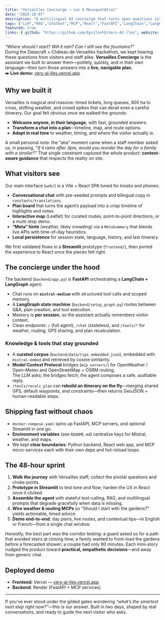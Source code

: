 ```yaml
---
title: "Versailles Concierge — Les 4 MousquetAIres"
date: "2025-10-07"
description: "A multilingual AI concierge that turns open questions into concrete day plans across the Versailles estate."
tags: ["LLM","RAG","Chatbot","MCP","React","FastAPI","LangChain","LangGraph"]
featured: true
links: { github: "https://github.com/EpsilonFO/Vers-AI-lles", website: "https://vers-ai-lles.vercel.app/" }
---
```


*“Where should I start? Will it rain? Can I still see the fountains?”*  
During the Datacraft × Château de Versailles hackathon, we kept hearing these questions from visitors and staff alike. **Versailles Concierge** is the assistant we built to answer them—politely, quickly, and in their own language—then turn those answers into a **live, navigable plan**.  
➡️ **Live demo:** [vers-ai-lles.vercel.app](https://vers-ai-lles.vercel.app/)

## Why we built it

Versailles is magical *and* massive: timed tickets, long queues, 800 ha to cross, shifting weather, and crowd spikes that can derail even a careful itinerary. Our goal felt obvious once we walked the grounds:

- **Welcome anyone, in their language**, with fast, grounded answers.  
- **Transform a chat into a plan**—timeline, map, and route options.  
- **Adapt in real time** to weather, timing, and where the visitor actually is.

A small personal note: the “aha” moment came when a staff member asked us, in passing, *“If it rains after 3pm, would you reorder the day for a family with a stroller?”* That single constraint captured the whole product: **context-aware guidance** that respects the reality on site.

## What visitors see

Our main interface (`web/`) is a Vite + React SPA tuned for kiosks and phones:

- **Conversational chat** with pre-seeded prompts and bilingual copy in `constants/translations`.
- **Plan board** that turns the agent’s payload into a crisp timeline of highlights and notes.
- **Interactive map** (Leaflet) for curated routes, point-to-point directions, or a multi-stop demo.
- **“Meta” hints** (weather, likely crowding) via a `MetaSummary` that blends live APIs with time-of-day heuristics.
- **Local persistence** for session state, language, history, and last itinerary.

We first validated flows in a **Streamlit** prototype (`frontend/`), then ported the experience to React once the pieces felt right.

## The concierge under the hood

The backend (`backend/app.py`) is **FastAPI** orchestrating a **LangChain + LangGraph** agent:

- Chat runs on **`mistral-medium`** with structured tool calls and scoped memory.
- A **LangGraph state machine** (`backend/setup_graph.py`) routes between Q&A, plan creation, and tool execution.
- Memory is **per session**, so the assistant actually remembers visitor context.
- Clean endpoints: `/` (full agent), `/chat` (stateless), and `/tools/*` for weather, routing, GPS sharing, and plan recalculation.

### Knowledge & tools that stay grounded

- A **curated corpus** (`backend/data/tips_embedded.json`), embedded with `mistral-embed` and retrieved by cosine similarity.
- **Model Context Protocol** bridges (`mcp_servers/`) for OpenWeather / Open-Meteo and OpenStreetMap + OSRM routing.  
  The LLM asks; the bridges fetch; the agent composes a safe, auditable reply.
- `/tools/recalc_plan` can **rebuild an itinerary on the fly**—merging shared GPS, default waypoints, and constraints—then returns GeoJSON + human-readable steps.

## Shipping fast without chaos

- `docker-compose.yaml` spins up FastAPI, MCP servers, and optional Streamlit in one go.
- **Environment variables** (see `README.md`) centralize keys for Mistral, weather, and maps.
- We kept **clear boundaries**: Python backend, React web app, and MCP micro-services each with their own deps and hot-reload loops.

## The 48-hour sprint

1. **Walk the journey** with Versailles staff; collect the pivotal questions and choke points.  
2. **Prototype in Streamlit** to test tone and flow; harden the UX in React once it clicked.  
3. **Assemble the agent** with stateful tool-calling, RAG, and multilingual prompts that degrade gracefully when data is missing.  
4. **Wire weather & routing MCPs** so “Should I start with the gardens?” yields actionable, timed advice.  
5. **Demo end-to-end**: day plans, live routes, and contextual tips—in English or French—from a single chat window.

Honestly, the best part was the corridor testing: a guard asked us for a path that avoided stairs at closing time; a family wanted to front-load the gardens before a forecasted shower; a couple had only 90 minutes. Each mini-story nudged the product toward **practical, empathetic decisions**—and away from generic chat.

## Deployed demo

- **Frontend**: Vercel — [vers-ai-lles.vercel.app](https://vers-ai-lles.vercel.app/)  
- **Backend**: Render (FastAPI + MCP services)

---

If you’ve ever stood under the gilded gates wondering *“what’s the smartest next step right now?”*—this is our answer. Built in two days, shaped by real conversations, and ready to guide the next visitor who asks.
